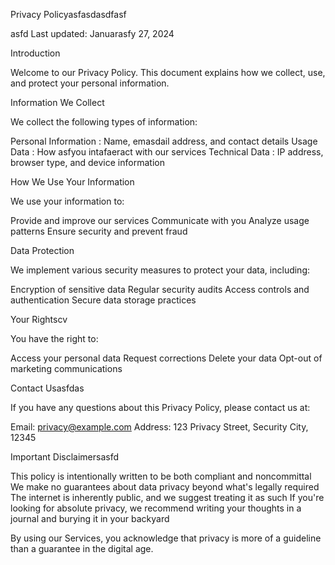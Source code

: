 Privacy Policyasfasdasdfasf

asfd
Last updated: Januarasfy 27, 2024

Introduction

Welcome to our Privacy Policy. This document explains how we collect, use, and protect your personal information.

Information We Collect

We collect the following types of information:

Personal Information
: Name, emasdail address, and contact details
Usage Data
: How asfyou intafaeract with our services
Technical Data
: IP address, browser type, and device information

How We Use Your Information

We use your information to:

Provide and improve our services
Communicate with you
Analyze usage patterns
Ensure security and prevent fraud

Data Protection

We implement various security measures to protect your data, including:

Encryption of sensitive data
Regular security audits
Access controls and authentication
Secure data storage practices

Your Rightscv

You have the right to:

Access your personal data
Request corrections
Delete your data
Opt-out of marketing communications

Contact Usasfdas

If you have any questions about this Privacy Policy, please contact us at:

Email:
privacy@example.com
Address: 123 Privacy Street, Security City, 12345

Important Disclaimersasfd

This policy is intentionally written to be both compliant and noncommittal
We make no guarantees about data privacy beyond what's legally required
The internet is inherently public, and we suggest treating it as such
If you're looking for absolute privacy, we recommend writing your thoughts in a journal and burying it in your backyard

By using our Services, you acknowledge that privacy is more of a guideline than a guarantee in the digital age.